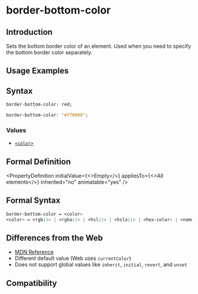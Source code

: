 # border-bottom-color

## Introduction

Sets the bottom border color of an element. Used when you need to specify the bottom border color separately.

## Usage Examples


<Go
  example="css-api"
  defaultFile="src/border-bottom-color/App.tsx"
  img="/assets/doc/css/border-color-edge.jpg"
  defaultEntryFile="dist/border-bottom-color.lynx.bundle"
  entry="src/border-bottom-color"
/>

## Syntax

```css
border-bottom-color: red;

border-bottom-color: '#ff0000';
```

### Values

- [`<color>`](/api/css/data-type/color.mdx)

## Formal Definition


<PropertyDefinition
  initialValue={<>Empty</>}
  appliesTo={<>All elements</>}
  inherited="no"
  animatable="yes"
/>

## Formal Syntax

```css
border-bottom-color = <color>
<color> = <rgb()> | <rgba()> | <hsl()> | <hsla()> | <hex-color> | <named-color>
```

## Differences from the Web

- [MDN Reference](https://developer.mozilla.org/en-US/docs/Web/CSS/border-bottom-color)
- Different default value (Web uses `currentColor`)
- Does not support global values like `inherit`, `initial`, `revert`, and `unset`

## Compatibility


<LegacyCompatTable metadata="css/properties/border-bottom-color" />
